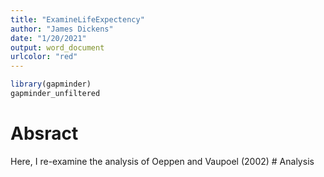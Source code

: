 ```yaml
---
title: "ExamineLifeExpectency"
author: "James Dickens"
date: "1/20/2021"
output: word_document
urlcolor: "red"
---
```


```r
library(gapminder)
gapminder_unfiltered
```

# Absract
Here, I re-examine the analysis of Oeppen and Vaupoel (2002)
# Analysis